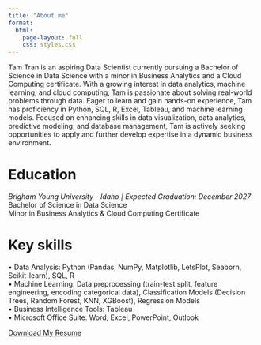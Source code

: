 ```yaml
---
title: "About me"
format:
  html:
    page-layout: full
    css: styles.css
---
```

Tam Tran is an aspiring Data Scientist currently pursuing a Bachelor of Science in Data Science with a minor in Business Analytics and a Cloud Computing certificate. With a growing interest in data analytics, machine learning, and cloud computing, Tam is passionate about solving real-world problems through data. Eager to learn and gain hands-on experience, Tam has proficiency in Python, SQL, R, Excel, Tableau, and machine learning models. Focused on enhancing skills in data visualization, data analytics, predictive modeling, and database management, Tam is actively seeking opportunities to apply and further develop expertise in a dynamic business environment.     

# Education
_Brigham Young University - Idaho | Expected Graduation: December 2027_   
Bachelor of Science in Data Science       
Minor in Business Analytics & Cloud Computing Certificate  

# Key skills
• Data Analysis: Python (Pandas, NumPy, Matplotlib, LetsPlot, Seaborn, Scikit-learn), SQL, R  
• Machine Learning: Data preprocessing (train-test split, feature engineering, encoding categorical data), Classification Models (Decision Trees, Random Forest, KNN, XGBoost), Regression Models  
• Business Intelligence Tools: Tableau  
• Microsoft Office Suite: Word, Excel, PowerPoint, Outlook     

[Download My Resume](files/Tam Tran_Resume.pdf){.download-button preview="Tam Tran_Resume.pdf"}
